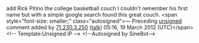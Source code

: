 <article id="20252615" title=Talk:Patiño>
	<talkpage id="20252615" title="Talk:Patiño">
{{DisambigProject}}

add Rick Pitino the college basketball couch
I couldn't remember his first name but with a simple google search found this great couch.  &lt;span style=&quot;font-size: smaller;&quot; class=&quot;autosigned&quot;&gt;— Preceding [[Wikipedia:Signatures|unsigned]] comment added by [[Special:Contributions/71.230.3.250|71.230.3.250]] ([[User talk:71.230.3.250|talk]]) 05:16, 19 March 2012 (UTC)&lt;/span&gt;&lt;!-- Template:Unsigned IP --&gt; &lt;!--Autosigned by SineBot--&gt;
	</talkpage>
</article>